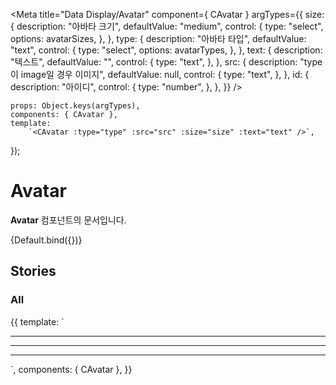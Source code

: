 
<Meta
    title="Data Display/Avatar"
    component={ CAvatar }
    argTypes={{
        size: {
            description: "아바타 크기",
            defaultValue: "medium",
            control: {
                type: "select",
                options: avatarSizes,
            },
        },
        type: {
            description: "아바타 타입",
            defaultValue: "text",
            control: {
                type: "select",
                options: avatarTypes,
            },
        },
        text: {
            description: "텍스트",
            defaultValue: "",
            control: {
                type: "text",
            },
        },
        src: {
            description: "type이 image일 경우 이미지",
            defaultValue: null,
            control: {
                type: "text",
            },
        },
        id: {
            description: "아이디",
            control: {
                type: "number",
            },
        },
    }}
/>

    props: Object.keys(argTypes),
    components: { CAvatar },
    template:
        `<CAvatar :type="type" :src="src" :size="size" :text="text" />`,
});

# Avatar

**Avatar** 컴포넌트의 문서입니다.

<Story name="Default" height="100px">
    {Default.bind({})}
</Story>

<ArgsTable story="Default" />


## Stories
### All
<Canvas>
    <Story name="All" height="100px">
        {{
            template: `
                <div>
                  <CAvatar type="text" size="xsmall" class="mr-24" />
                  <CAvatar type="text" size="small" class="mr-24" />
                  <CAvatar type="text" size="medium" class="mr-24" />
                  <CAvatar type="text" size="large" />
                  <hr class="mt-8 mb-8">
                  <CAvatar type="profile" size="xsmall" class="mr-24" />
                  <CAvatar type="profile" size="small" class="mr-24" />
                  <CAvatar type="profile" size="medium" class="mr-24" />
                  <CAvatar type="profile" size="large" />
                  <hr class="mt-8 mb-8">
                  <CAvatar type="logo" size="xsmall"  class="mr-24" />
                  <CAvatar type="logo" size="small"  class="mr-24" />
                  <CAvatar type="logo" size="medium"  class="mr-24" />
                  <CAvatar type="logo" size="large"  class="mr-24" />
                  <hr class="mt-8 mb-8">
                  <CAvatar type="image" size="xsmall" class="mr-24" src="https://cdn.comento.kr/edu/title_acbf02a6a4798087.jpg" />
                  <CAvatar type="image" size="small" class="mr-24" src="https://cdn.comento.kr/edu/title_acbf02a6a4798087.jpg" />
                  <CAvatar type="image" size="medium" class="mr-24" src="https://cdn.comento.kr/edu/title_acbf02a6a4798087.jpg" />
                  <CAvatar type="image" size="large" src="https://cdn.comento.kr/edu/title_acbf02a6a4798087.jpg" />
                </div>
        `,
            components: { CAvatar },
        }}
    </Story>
</Canvas>


